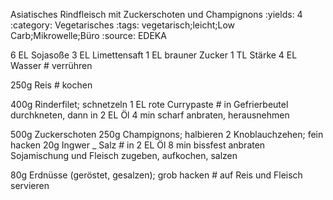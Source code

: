 Asiatisches Rindfleisch mit Zuckerschoten und Champignons
:yields: 4
:category: Vegetarisches
:tags: vegetarisch;leicht;Low Carb;Mikrowelle;Büro
:source: EDEKA

6 EL Sojasoße
3 EL Limettensaft
1 EL brauner Zucker
1 TL Stärke
4 EL Wasser
# verrühren

250g Reis
# kochen

400g Rinderfilet; schnetzeln
1 EL rote Currypaste
# in Gefrierbeutel durchkneten, dann in 2 EL Öl 4 min scharf anbraten, herausnehmen

500g Zuckerschoten
250g Champignons; halbieren
2 Knoblauchzehen; fein hacken
20g Ingwer
_ Salz
# in 2 EL Öl 8 min bissfest anbraten
  Sojamischung und Fleisch zugeben, aufkochen, salzen

80g Erdnüsse (geröstet, gesalzen); grob hacken
# auf Reis und Fleisch servieren
  






